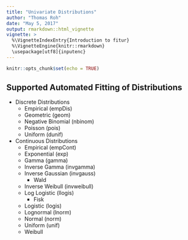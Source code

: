 ---
title: "Univariate Distributions"
author: "Thomas Roh"
date: "May 5, 2017"
output: rmarkdown::html_vignette
vignette: >
  %\VignetteIndexEntry{Introduction to fitur}
  %\VignetteEngine{knitr::rmarkdown}
  \usepackage[utf8]{inputenc}
---
  
```{r setup, include=FALSE}
knitr::opts_chunk$set(echo = TRUE)
```

## Supported Automated Fitting of Distributions
    
  + Discrete Distributions
      + Empirical (empDis)
      + Geometric (geom)
      + Negative Binomial (nbinom)
      + Poisson (pois)
      + Uniform (dunif)
  + Continuous Distributions
      + Empirical (empCont)
      + Exponential (exp)
      + Gamma (gamma)
      + Inverse Gamma (invgamma)
      + Inverse Gaussian (invgauss)
          + Wald
      + Inverse Weibull (invweibull)
      + Log Logistic (llogis)
          + Fisk
      + Logistic (logis)
      + Lognormal (lnorm)
      + Normal (norm)
      + Uniform (unif)
      + Weibull
